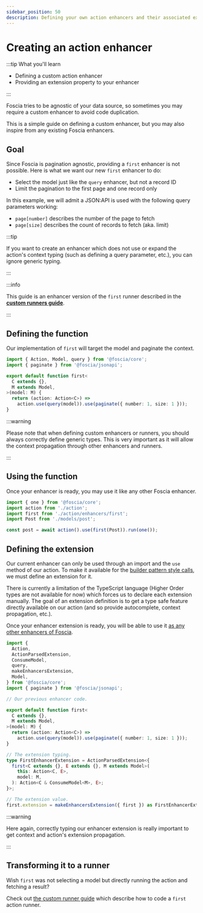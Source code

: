 ```yaml
---
sidebar_position: 50
description: Defining your own action enhancers and their associated extension.
---
```


# Creating an action enhancer

:::tip What you'll learn

- Defining a custom action enhancer
- Providing an extension property to your enhancer

:::

Foscia tries to be agnostic of your data source, so sometimes you may require a
custom enhancer to avoid code duplication.

This is a simple guide on defining a custom enhancer, but you may also inspire
from any existing Foscia enhancers.

## Goal

Since Foscia is pagination agnostic, providing a `first` enhancer is not
possible. Here is what we want our new `first` enhancer to do:

- Select the model just like the `query` enhancer, but not a record ID
- Limit the pagination to the first page and one record only

In this example, we will admit a JSON:API is used with the following query
parameters working:

- `page[number]` describes the number of the page to fetch
- `page[size]` describes the count of records to fetch (aka. limit)

:::tip

If you want to create an enhancer which does not use or expand the action's
context typing (such as defining a query parameter, etc.), you can
ignore generic typing.

:::

:::info

This guide is an enhancer version of the `first` runner described in the
[**custom runners guide**](/docs/digging-deeper/actions/custom-action-runners).

:::

## Defining the function

Our implementation of `first` will target the model and paginate the context.

```typescript title="action/enhancers/first.ts"
import { Action, Model, query } from '@foscia/core';
import { paginate } from '@foscia/jsonapi';

export default function first<
  C extends {},
  M extends Model,
>(model: M) {
  return (action: Action<C>) =>
    action.use(query(model)).use(paginate({ number: 1, size: 1 }));
}
```

:::warning

Please note that when defining custom enhancers or runners, you should always
correctly define generic types. This is very important as it will allow the
context propagation through other enhancers and runners.

:::

## Using the function

Once your enhancer is ready, you may use it like any other Foscia enhancer.

```typescript
import { one } from '@foscia/core';
import action from './action';
import first from './action/enhancers/first';
import Post from './models/post';

const post = await action().use(first(Post)).run(one());
```

## Defining the extension

Our current enhancer can only be used through an import and the `use` method of
our action. To make it available for the
[builder pattern style calls](/docs/core-concepts/actions#extensions), we must
define an extension for it.

There is currently a limitation of the TypeScript language (Higher Order types
are not available for now) which forces us to declare each extension manually.
The goal of an extension definition is to get a type safe feature directly
available on our action (and so provide autocomplete, context propagation,
etc.).

Once your enhancer extension is ready, you will be able to use it
[as any other enhancers of Foscia](/docs/core-concepts/actions#extensions).

```typescript title="action/enhancers/first.ts"
import {
  Action,
  ActionParsedExtension,
  ConsumeModel,
  query,
  makeEnhancersExtension,
  Model,
} from '@foscia/core';
import { paginate } from '@foscia/jsonapi';

// Our previous enhancer code.

export default function first<
  C extends {},
  M extends Model,
>(model: M) {
  return (action: Action<C>) =>
    action.use(query(model)).use(paginate({ number: 1, size: 1 }));
}

// The extension typing.
type FirstEnhancerExtension = ActionParsedExtension<{
  first<C extends {}, E extends {}, M extends Model>(
    this: Action<C, E>,
    model: M,
  ): Action<C & ConsumeModel<M>, E>;
}>;

// The extension value.
first.extension = makeEnhancersExtension({ first }) as FirstEnhancerExtension;
```

:::warning

Here again, correctly typing our enhancer extension is really important to get
context and action's extension propagation.

:::

## Transforming it to a runner

Wish `first` was not selecting a model but directly running the action and
fetching a result?

Check out
[the custom runner guide](/docs/digging-deeper/actions/custom-action-runners)
which describe how to code a `first` action runner.
